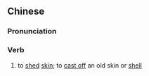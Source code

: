 ==Chinese==
{{zh-forms|s=蜕皮}}

===Pronunciation===
{{zh-pron
|m=tuìpí
|c=teoi3 pei4
|cat=v
}}

===Verb===
{{zh-verb}}

# to [[shed]] [[skin]]; to [[cast off]] an old skin or [[shell]]